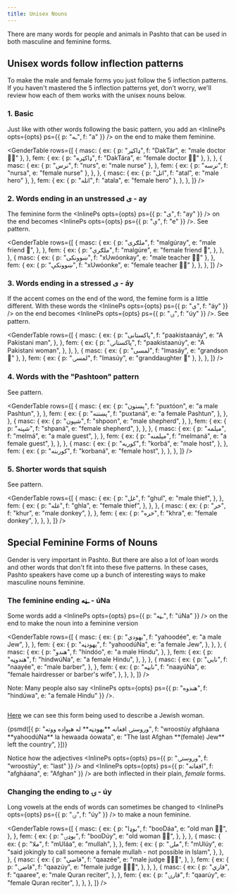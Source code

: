 ```yaml
---
title: Unisex Nouns
---
```



There are many words for people and animals in Pashto that can be used in both masculine and feminine forms.

## Unisex words follow inflection patterns

To make the male and female forms you just follow the <Link to="/inflection/inflection-patterns">5 inflection patterns</Link>. If you haven't mastered the <Link to="/inflection/inflection-patterns">5 inflection patterns</Link> yet, don't worry, we'll review how each of them works with the unisex nouns below.

### 1. Basic

Just like with other words following the <Link to="/inflection/inflection-patterns/#1-basic">basic pattern</Link>, you add an <InlinePs opts={opts} ps={{ p: "ـه", f: "a" }} /> on the end to make them feminine.

<GenderTable
  rows={[
    {
      masc: {
        ex: { p: "ډاکټر", f: "DakTár", e: "male doctor 👨‍⚕️" },
      },
      fem: {
        ex: { p: "ډاکټره", f: "DakTára", e: "female doctor 👩‍⚕️" },
      },
    },
    {
      masc: {
        ex: { p: "نرس", f: "nurs", e: "male nurse" },
      },
      fem: {
        ex: { p: "نرسه", f: "nursa", e: "female nurse" },
      },
    },
    {
      masc: {
        ex: { p: "اتل", f: "atal", e: "male hero" },
      },
      fem: {
        ex: { p: "اتله", f: "atala", e: "female hero" },
      },
    },
  ]}
/>

### 2. Words ending in an unstressed ی - ay

The feminine form the <InlinePs opts={opts} ps={{ p: "ی", f: "ay" }} /> on the end becomes <InlinePs opts={opts} ps={{ p: "ې", f: "e" }} />. See <Link to="/inflection/inflection-patterns/#2-words-ending-in-an-unstressed-inlineps-optsopts-ps-p-ی-f-ay--">pattern</Link>.

<GenderTable
  rows={[
    {
      masc: {
        ex: {
          p: "ملګری",
          f: "malgúray",
          e: "male friend 👦",
        },
      },
      fem: {
        ex: {
          p: "ملګرې",
          f: "malgúre",
          e: "female friend 👧",
        },
      },
    },
    {
      masc: {
        ex: { p: "ښوونکی", f: "xUwóonkay", e: "male teacher 👨‍🏫" },
      },
      fem: {
        ex: { p: "ښوونکې", f: "xUwóonke", e: "female teacher 👩‍🏫" },
      },
    },
  ]}
/>

### 3. Words ending in a stressed ی - áy

If the accent comes on the end of the word, the femine form is a little different. With these words the <InlinePs opts={opts} ps={{ p: "ی", f: "áy" }} /> on the end becomes <InlinePs opts={opts} ps={{ p: "ۍ", f: "úy" }} />. See <Link to="/inflection/inflection-patterns/#3-words-ending-in-a-stressed-inlineps-optsopts-ps-p-ی-f-áy--">pattern</Link>.

<GenderTable
  rows={[
    {
      masc: {
        ex: {
          p: "پاکستانی",
          f: "paakistaanáy",
          e: "A Pakistani man",
        },
      },
      fem: {
        ex: {
          p: "پاکستانۍ",
          f: "paakistaanúy",
          e: "A Pakistani woman",
        },
      },
    },
    {
      masc: {
        ex: { p: "لمسی", f: "lmasáy", e: "grandson 👦" },
      },
      fem: {
        ex: { p: "لمسۍ", f: "lmasúy", e: "granddaughter 👧" },
      },
    },
  ]}
/>

### 4. Words with the "Pashtoon" pattern

See <Link to="/inflection/inflection-patterns/#4-words-with-the-pashtoon-pattern">pattern</Link>.

<GenderTable
  rows={[
    {
      masc: {
        ex: {
          p: "پښتون",
          f: "puxtóon",
          e: "a male Pashtun",
        },
      },
      fem: {
        ex: {
          p: "پښتنه",
          f: "puxtaná",
          e: "a female Pashtun",
        },
      },
    },
    {
      masc: {
        ex: {
          p: "شپون",
          f: "shpoon",
          e: "male shepherd",
        },
      },
      fem: {
        ex: {
          p: "شپنه",
          f: "shpaná",
          e: "female shepherd",
        },
      },
    },
    {
      masc: {
        ex: {
          p: "مېلمه",
          f: "melmá",
          e: "a male guest",
        },
      },
      fem: {
        ex: {
          p: "مېلمنه",
          f: "melmaná",
          e: "a female guest",
        },
      },
    },
    {
      masc: {
        ex: {
          p: "کوربه",
          f: "korbá",
          e: "male host",
        },
      },
      fem: {
        ex: {
          p: "کوربنه",
          f: "korbaná",
          e: "female host",
        },
      },
    },
  ]}
/>

### 5. Shorter words that squish

See <Link to="/inflection/inflection-patterns/#5-shorter-words-that-squish">pattern</Link>.

<GenderTable
  rows={[
    {
      masc: {
        ex: {
          p: "غل",
          f: "ghul",
          e: "male thief",
        },
      },
      fem: {
        ex: {
          p: "غله",
          f: "ghla",
          e: "female thief",
        },
      },
    },
    {
      masc: {
        ex: {
          p: "خر",
          f: "khur",
          e: "male donkey",
        },
      },
      fem: {
        ex: {
          p: "خره",
          f: "khra",
          e: "female donkey",
        },
      },
    },
  ]}
/>

<GameDisplay record={unisexNounGame} />

## Special Feminine Forms of Nouns

Gender is very important in Pashto. But there are also a lot of loan words and other words that don't fit into these five patterns. In these cases, Pashto speakers have come up a bunch of interesting ways to make masculine nouns feminine.

### The feminine ending ـڼه - úNa

Some words add a <InlinePs opts={opts} ps={{ p: "ـڼه", f: "úNa" }} /> on the end to make the noun into a feminine version

<GenderTable
  rows={[
    {
      masc: {
        ex: {
          p: "یهودي",
          f: "yahoodée",
          e: "a male Jew",
        },
      },
      fem: {
        ex: {
          p: "یهودڼه",
          f: "yahoodúNa",
          e: "a female Jew",
        },
      },
    },
    {
      masc: {
        ex: {
          p: "هندو",
          f: "hindóo",
          e: "a male Hindu",
        },
      },
      fem: {
        ex: {
          p: "هندوڼه",
          f: "hindwúNa",
          e: "a female Hindu",
        },
      },
    },
    {
      masc: {
        ex: {
          p: "نايي",
          f: "naayée",
          e: "male barber",
        },
      },
      fem: {
        ex: {
          p: "نایڼه",
          f: "naayúNa",
          e: "female hairdresser or barber's wife",
        },
      },
    },
  ]}
/>

Note: Many people also say <InlinePs opts={opts} ps={{ p: "هندوه", f: "hindúwa", e: "a female Hindu" }} />.

<div style={{ margin: "0 auto 2rem auto" }}>
  <img src={jewLady} alt="" className="img-fluid" />
</div>

[Here](https://www.facebook.com/permalink.php?story_fbid=432951198248913&id=105566187654084) we can see this form being used to describe a Jewish woman.

<Examples opts={opts}>
  {psmd([{
    p: "وروستۍ افغانه **یهودڼه** له هېواده ووته",
    f: "wroostúy afgháana **yahoodúNa** la hewaada óowata",
    e: "The last Afghan **(female) Jew** left the country",
  }])}
</Examples>

Notice how the adjectives <InlinePs opts={opts} ps={{ p: "وروستۍ", f: "wroostúy", e: "last" }} />
and <InlinePs opts={opts} ps={{ p: "افغانه", f: "afgháana", e: "Afghan" }} /> are both inflected in their plain, _female_ forms.

### Changing the ending to ۍ - úy

Long vowels at the ends of words can sometimes be changed to <InlinePs opts={opts} ps={{ p: "ۍ", f: "úy" }} /> to make a noun feminine.

<GenderTable
  rows={[
    {
      masc: {
        ex: {
          p: "بوډا",
          f: "booDáa",
          e: "old man 👴🏼",
        },
      },
      fem: {
        ex: {
          p: "بوډۍ",
          f: "booDúy",
          e: "old woman 👵🏻",
        },
      },
    },
    {
      masc: {
        ex: {
          p: "ملا",
          f: "mUláa",
          e: "mullah",
        },
      },
      fem: {
        ex: {
          p: "ملۍ",
          f: "mUlúy",
          e: "said jokingly to call someone a female mullah - not possible in Islam",
        },
      },
    },
    {
      masc: {
        ex: {
          p: "قاضي",
          f: "qaazée",
          e: "male judge 👨🏻‍⚖️",
        },
      },
      fem: {
        ex: {
          p: "قاضۍ",
          f: "qaazúy",
          e: "female judge 👩🏻‍⚖️",
        },
      },
    },
    {
      masc: {
        ex: {
          p: "قاري",
          f: "qaaree",
          e: "male Quran reciter",
        },
      },
      fem: {
        ex: {
          p: "قارۍ",
          f: "qaarúy",
          e: "female Quran reciter",
        },
      },
    },
  ]}
/>